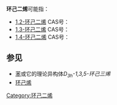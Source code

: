 '''环己二烯'''可能指：

* [[1,2-环己二烯|1,2-环己二烯]] CAS号：{{CAS|14847-23-5}}
* [[1,3-环己二烯|1,3-环己二烯]] CAS号：{{CAS|592-57-4}}
* [[1,4-环己二烯|1,4-环己二烯]] CAS号：{{CAS|628-41-1}}

== 参见 ==

* [[苯|苯]]或它的理论异构体''D<sub>3h</sub>-1,3,5-环己三烯''
* [[环己烯|环己烯]]

{{disambig|CAT=四字消歧義}}

<!-- Long comment to avoid being listed on short pages
     -->

[[Category:环己二烯|Category:环己二烯]]